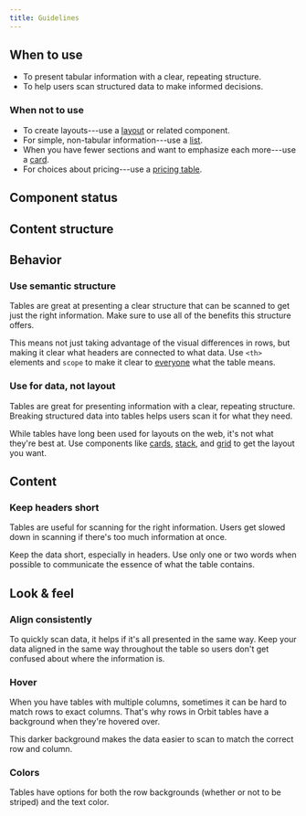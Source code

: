 ```yaml
---
title: Guidelines
---
```


<ReactExample name="Table" />

## When to use

- To present tabular information with a clear, repeating structure.
- To help users scan structured data to make informed decisions.

### When not to use

- To create layouts---use a [layout](/components/layout/layout/) or related component.
- For simple, non-tabular information---use a [list](/components/structure/list/).
- When you have fewer sections and want to emphasize each more---use a [card](/components/structure/card/).
- For choices about pricing---use a [pricing table](/components/structure/pricingtable/).

## Component status

<ComponentStatus component="Table" />

## Content structure

<FigmaFile
  file="4QJZqvBvRrLu6t9mwObCkA"
  node="197%3A0"
  alt="Table head: optionally describes what each column contains; table body: wraps table rows; table rows: wrap table cells; table cells: present static information."
/>

## Behavior

### Use semantic structure

Tables are great at presenting a clear structure
that can be scanned to get just the right information.
Make sure to use all of the benefits this structure offers.

This means not just taking advantage of the visual differences in rows,
but making it clear what headers are connected to what data.
Use `<th>` elements and `scope`
to make it clear to [everyone](/foundation/accessibility/) what the table means.

<ReactExample name="Table accessibility" />

### Use for data, not layout

Tables are great for presenting information with a clear, repeating structure.
Breaking structured data into tables helps users scan it for what they need.

While tables have long been used for layouts on the web, it's not what they're best at.
Use components like [cards](/components/structure/card/), [stack](/components/layout/stack/),
and [grid](/components/layout/grid/) to get the layout you want.

## Content

### Keep headers short

Tables are useful for scanning for the right information.
Users get slowed down in scanning if there's too much information at once.

Keep the data short, especially in headers.
Use only one or two words when possible to communicate the essence of what the table contains.

<Guideline type="do" title="Short headers">

<FigmaFile
  file="fannvRpkOJK6uxxT33EKaa"
  node="145%3A1609"
  alt="A table on baggage options with the headers 'Baggage' and 'Availability'."
/>
<FigmaFile
  file="fannvRpkOJK6uxxT33EKaa"
  node="147%3A0"
  alt="A table on baggage options with the headers 'What baggage type is meant' and 'Is it available with your ticket'."
/>

</Guideline>

## Look & feel

### Align consistently

To quickly scan data,
it helps if it's all presented in the same way.
Keep your data aligned in the same way throughout the table
so users don't get confused about where the information is.

### Hover

When you have tables with multiple columns,
sometimes it can be hard to match rows to exact columns.
That's why rows in Orbit tables have a <InlineToken value="paletteCloudNormal" alternateName /> background
when they're hovered over.

This darker background makes the data easier to scan to match the correct row and column.

### Colors

Tables have options for both the row backgrounds (whether or not to be striped) and the text color.

<ReactExample name="Table colors" />

